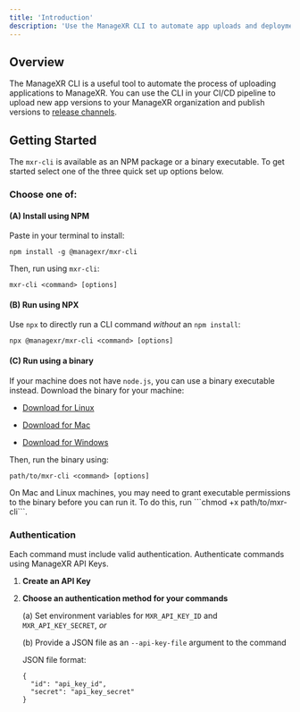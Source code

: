 ```yaml
---
title: 'Introduction'
description: 'Use the ManageXR CLI to automate app uploads and deployments'
---
```


## Overview

The ManageXR CLI is a useful tool to automate the process of uploading applications to ManageXR. You can use the CLI in your CI/CD pipeline to upload new app versions to your ManageXR organization and publish versions to [release channels](https://help.managexr.com/en/articles/5518816-release-channels).

## Getting Started
The `mxr-cli` is available as an NPM package or a binary executable. To get started select one of the three quick set up options below.
### Choose one of:
#### (A) Install using NPM 
Paste in your terminal to install:
``` 
npm install -g @managexr/mxr-cli
```
Then, run using `mxr-cli`:
``` 
mxr-cli <command> [options]
```

#### (B) Run using NPX
Use `npx` to directly run a CLI command _without_ an `npm install`:
``` 
npx @managexr/mxr-cli <command> [options]
``` 
#### (C) Run using a binary
If your machine does not have `node.js`, you can use a binary executable instead. Download the binary for your machine:
- [Download for Linux](https://mighty-platform-prod.appspot.com/cli/download?os=linux)

- [Download for Mac](https://mighty-platform-prod.appspot.com/cli/download?os=mac)

- [Download for Windows](https://mighty-platform-prod.appspot.com/cli/download?os=win)

Then, run the binary using:
``` 
path/to/mxr-cli <command> [options]
```

<Note>
On Mac and Linux machines, you may need to grant executable permissions to the binary before you can run it. To do this, run ```chmod +x path/to/mxr-cli```.
</Note>

### Authentication

Each command must include valid authentication. Authenticate commands using ManageXR API Keys. 
1. **Create an API Key**
2. **Choose an authentication method for your commands**

    (a) Set environment variables  for `MXR_API_KEY_ID` and `MXR_API_KEY_SECRET`, _or_

    
    (b) Provide a JSON file as an `--api-key-file` argument to the command

    JSON file format:
    ```
    { 
      "id": "api_key_id", 
      "secret": "api_key_secret" 
    }
    ```



